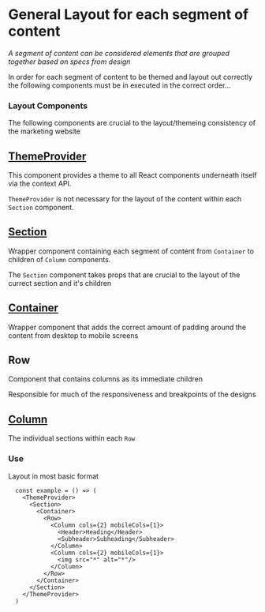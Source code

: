 


<Meta title="Layout/General Layout" />


# General Layout for each segment of content

*A segment of content can be considered elements that are grouped together based on specs from design*

In order for each segment of content to be themed and layout out correctly the following components must be in executed in the correct order...

### **Layout Components**

The following components are crucial to the layout/themeing consistency of the marketing website

## [ThemeProvider](/?path=/docs/layout-themeprovider--theme-provider)

This component provides a theme to all React components underneath itself via the context API.

`ThemeProvider` is not necessary for the layout of the content within each `Section` component.


## [Section](/?path=/docs/layout-section--section)

Wrapper component containing each segment of content from `Container` to children of `Column` components.

The `Section` component takes props that are crucial to the layout of the currect section and it's children


## [Container](/?path=/docs/layout-container--container)

Wrapper component that adds the correct amount of padding around the content from desktop to mobile screens


## Row

Component that contains columns as its immediate children

Responsible for much of the responsiveness and breakpoints of the designs


## [Column](/?path=/docs/layout-column--column)

The individual sections within each `Row`


### **Use**

Layout in most basic format


```
  const example = () => (
    <ThemeProvider>
      <Section>
        <Container>
          <Row>
            <Column cols={2} mobileCols={1}>
              <Header>Heading</Header>
              <Subheader>Subheading</Subheader>
            </Column>
            <Column cols={2} mobileCols={1}>
              <img src="*" alt="*"/>
            </Column>
          </Row>
        </Container>
      </Section>
    </ThemeProvider>
  )
```

